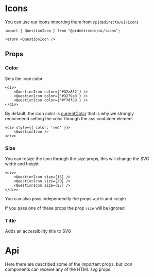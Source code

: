 
<Meta title='docs/Icons' />

# Icons

You can use our icons importing them from `@pidedirecto/ui/icons`

```tsx
import { QuestionIcon } from "@pidedirecto/ui/icons";

return <QuestionIcon />
```

<IconsList />

## Props

### Color

Sets the icon color

<div style={{ display: 'flex', flexDirection: 'row', gap: 5 }}>
    <QuestionIcon color={'#32a852'} />
    <QuestionIcon color={'#3279a8'} />
    <QuestionIcon color={'#f7df28'} />
</div>

```tsx
<div>
    <QuestionIcon color={'#32a852'} />
    <QuestionIcon color={'#3279a8'} />
    <QuestionIcon color={'#f7df28'} />
</div>
```

By default, the icon color is [currentColor](https://developer.mozilla.org/en-US/docs/Web/CSS/color_value#currentcolor_keyword) that is why we strongly recommend setting the color through the css container element

```tsx
<div style={{ color: 'red' }}>
    <QuestionIcon />
<div>
```

### Size

You can resize the icon through the size props, this will change the SVG width and height

<div style={{ display: 'flex', flexDirection: 'row', gap: 5, alignItems: 'center', color: '#3279a8' }}>
    <QuestionIcon size={15} />
    <QuestionIcon size={20} />
    <QuestionIcon size={25} />
</div>

```tsx
<div>
    <QuestionIcon size={15} />
    <QuestionIcon size={20} />
    <QuestionIcon size={25} />
</div>
```

You can also pass independently the props `width` and `height`

<Canvas of={IconsStories.Size} />

If you pass one of these props the prop `size` will be ignored

### Title

Adds an accessibility title to SVG

<Canvas of={IconsStories.Title} />

# Api

Here there are described some of the important props, but icon components can receive any of the HTML svg props.

<ArgTypes of={IconsStories} />
